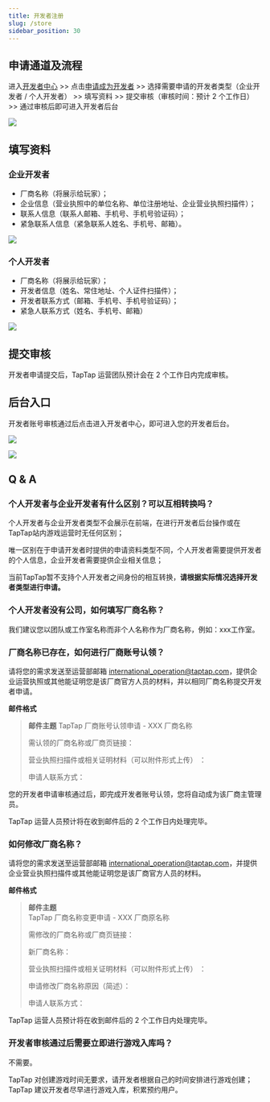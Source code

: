```yaml
---
title: 开发者注册
slug: /store
sidebar_position: 30
---
```



## 申请通道及流程  

进入[开发者中心](https://developer.taptap.io/) >>  点击[申请成为开发者](https://developer.taptap.io/developer-apply/)  >>  选择需要申请的开发者类型（企业开发者 / 个人开发者）  >>  填写资料  >>  提交审核（审核时间：预计 2 个工作日）  >>  通过审核后即可进入开发者后台  

![ ](/img/Register-as-Develper-1.png)

## 填写资料  

### 企业开发者  

- 厂商名称（将展示给玩家）；
- 企业信息（营业执照中的单位名称、单位注册地址、企业营业执照扫描件）；
- 联系人信息（联系人邮箱、手机号、手机号验证码）；
- 紧急联系人信息（紧急联系人姓名、手机号、邮箱）。

![ ](/img/Register-as-Develper-2.png)  

### 个人开发者   

- 厂商名称（将展示给玩家）；
- 开发者信息（姓名、常住地址、个人证件扫描件）；
- 开发者联系方式（邮箱、手机号、手机号验证码）；
- 紧急人联系方式（姓名、手机号、邮箱）

![ ](/img/Register-as-Develper-3.png)

## 提交审核  

开发者申请提交后，TapTap 运营团队预计会在 2 个工作日内完成审核。

## 后台入口  

开发者账号审核通过后点击<Blue>进入开发者中心</Blue>，即可进入您的开发者后台。  

![ ](/img/Register-as-Develper-4.png)  
   
![ ](/img/Register-as-Develper-5.png)  

## Q & A
### 个人开发者与企业开发者有什么区别？可以互相转换吗？

个人开发者与企业开发者类型不会展示在前端，在进行开发者后台操作或在TapTap站内游戏运营时无任何区别；

唯一区别在于申请开发者时提供的申请资料类型不同，个人开发者需要提供开发者的个人信息，企业开发者需要提供企业相关信息；



当前TapTap暂不支持个人开发者之间身份的相互转换，**请根据实际情况选择开发者类型进行申请。**

### 个人开发者没有公司，如何填写厂商名称？  

我们建议您以团队或工作室名称而非个人名称作为厂商名称，例如：xxx工作室。

### 厂商名称已存在，如何进行厂商账号认领？

请将您的需求发送至运营部邮箱 [international_operation@taptap.com](mailto:international_operation@taptap.com)，提供企业运营执照或其他能证明您是该厂商官方人员的材料，并以相同厂商名称提交开发者申请。

**邮件格式**

> **邮件主题**
> TapTap 厂商账号认领申请  -  XXX 厂商名称  
>
> 需认领的厂商名称或厂商页链接：  
>
> 营业执照扫描件或相关证明材料<Gray>（可以附件形式上传）</Gray> ：  
>
> 申请人联系方式：


您的开发者申请审核通过后，即完成开发者账号认领，您将自动成为该厂商主管理员。

TapTap 运营人员预计将在收到邮件后的 2 个工作日内处理完毕。

### 如何修改厂商名称？

请将您的需求发送至运营部邮箱 [international_operation@taptap.com](mailto:international_operation@taptap.com)，并提供企业营业执照扫描件或其他能证明您是该厂商官方人员的材料。  

**邮件格式**

> **邮件主题**  
> TapTap 厂商名称变更申请  -  XXX 厂商原名称  
>
> 需修改的厂商名称或厂商页链接：  
>
> 新厂商名称：  
>
> 营业执照扫描件或相关证明材料<Gray>（可以附件形式上传）</Gray> ：  
>
> 申请修改厂商名称原因<Gray>（简述）</Gray>：  
>
> 申请人联系方式：

TapTap 运营人员预计将在收到邮件后的 2 个工作日内处理完毕。

### 开发者审核通过后需要立即进行游戏入库吗？  

不需要。
  
TapTap 对创建游戏时间无要求，请开发者根据自己的时间安排进行游戏创建；TapTap 建议开发者尽早进行游戏入库，积累预约用户。
